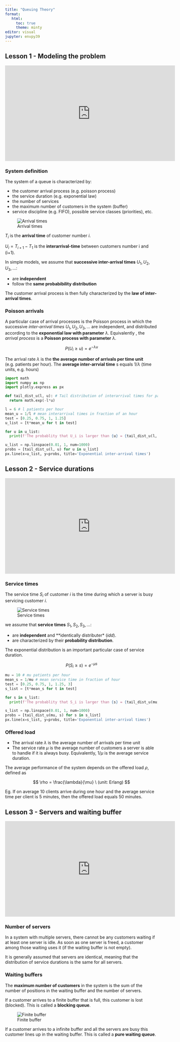 ```yaml
---
title: "Queuing Theory"
format:
   html:
     toc: true
     theme: minty
editor: visual
jupyter: envpy39
---
```


## Lesson 1 - **Modeling the problem**

```{=html}
<iframe width="560" height="315" src="https://www.youtube.com/embed/jPHJkZ3iOfQ?si=DPx0sHkddPc0LU6R" title="YouTube video player" frameborder="0" allow="accelerometer; autoplay; clipboard-write; encrypted-media; gyroscope; picture-in-picture; web-share" allowfullscreen></iframe>
```
### System definition

The system of a queue is characterized by:

-   the customer arrival process (e.g. poisson process)
-   the service duration (e.g. exponential law)
-   the number of services
-   the maximum number of customers in the system (buffer)
-   service discipline (e.g. FIFO), possible service classes (priorities), etc.

![Arrival times](arrivals.png){fig-align="center"}

$T_i$ is the **arrival time** of customer number $i$.

$U_i = T_{i+1} - T_1$ is the **interarrival-time** between customers number i and (i+1).

In simple models, we assume that **successive inter-arrival times** $U_1, U_2, U_3, ...$:

-   are **independent**
-   follow the **same probabibility distribution**

The customer arrival process is then fully characterized by the **law of inter-arrival times**.

### Poisson arrivals

A particular case of arrival processes is the Poisson process in which the successive *inter-arrival times* $U_1, U_2, U_3, ...$ are independent, and distributed according to the **exponential law with parameter** $\lambda$. Equivalently , the *arrival process* is a **Poisson process with parameter** $\lambda$.

$$
P(U_i \geq u) = e^{-\lambda u}
$$

The arrival rate $\lambda$ is the **the average number of arrivals per time unit** (e.g. patients per hour). The **average inter-arrvial time** s equals $1/\lambda$ (time units, e.g. hours)

```python
import math
import numpy as np
import plotly.express as px

def tail_dist_u(l, u): # Tail distribution of interarrival times for patients
  return math.exp(-l*u)

l = 6 # l patients per hour
mean_u = 1/l # mean interarrival times in fraction of an hour
test = [0.25, 0.75, 1, 1.25]
u_list = [t*mean_u for t in test]

for u in u_list:
  print(f'The probablity that U_i is larger than {u} = {tail_dist_u(l, u)}')
```

```python
u_list = np.linspace(0.01, 1, num=1000)
probs = [tail_dist_u(l, u) for u in u_list]
px.line(x=u_list, y=probs, title='Exponential inter-arrival times')
```

## Lesson 2 - **Service durations**

```{=html}
<iframe width="560" height="315" src="https://www.youtube.com/embed/sPlZoOc80jM?si=aRgoua7OtTcZ_Stn" title="YouTube video player" frameborder="0" allow="accelerometer; autoplay; clipboard-write; encrypted-media; gyroscope; picture-in-picture; web-share" allowfullscreen></iframe>
```
### Service times

The service time $S_i$ of customer $i$ is the time during which a server is busy servicing customer $i$.

![Service times](service.png){fig-align="center"}

we assume that **service times** $S_1, S_2, S_3, ...$:

-   are **independent** and \*\*identically distributer\* (*idd*).
-   are characterized by their **probability distribution**.

The exponential distribution is an important particular case of service duration.

$$
P(S_i \geq s) = e^{-\mu s}
$$

```python
mu = 10 # mu patients per hour
mean_s = 1/mu # mean service time in fraction of hour
test = [0.25, 0.75, 1, 1.25, 3]
s_list = [t*mean_s for t in test]

for s in s_list:
  print(f'The probablity that S_i is larger than {s} = {tail_dist_u(mu, s)}')

```

```python
s_list = np.linspace(0.01, 1, num=1000)
probs = [tail_dist_u(mu, s) for s in s_list]
px.line(x=s_list, y=probs, title='Exponential inter-arrival times')
```

### Offered load

-   The arrival rate $\lambda$ is the average number of arrivals per time unit
-   The service rate $\mu$ is the average number of customers a server is able to handle if it is always busy. Equivalently, $1/{\mu}$ is the average service duration.

The average performance of the system depends on the offered load $\rho$, defined as

$$
\rho = \frac{\lambda}{\mu} \ (unit: Erlang)
$$

Eg. If on average 10 clients arrive during one hour and the average service time per client is 5 minutes, then the offered load equals 50 minutes.

## Lesson 3 - **Servers and waiting buffer**

```{=html}
<iframe width="560" height="315" src="https://www.youtube.com/embed/thL7wfJ4vGo?si=lw3EL0XlfISiu58C" title="YouTube video player" frameborder="0" allow="accelerometer; autoplay; clipboard-write; encrypted-media; gyroscope; picture-in-picture; web-share" allowfullscreen></iframe>
```
### Number of servers

In a system with multiple servers, there cannot be any customers waiting if at least one server is idle. As soon as one server is freed, a customer among those waiting uses it (if the waiting buffer is not empty).

It is generally assumed that servers are identical, meaning that the distribution of service durations is the same for all servers.

### Waiting buffers

The **maximum number of customers** in the system is the sum of the number of positions in the waiting buffer and the number of servers.

If a customer arrives to a finite buffer that is full, this customer is lost (blocked). This is called a **blocking queue**.

![Finite buffer](buffer.png)

If a customer arrives to a infinite buffer and all the servers are busy this customer lines up in the waiting buffer. This is called a **pure waiting queue**.
